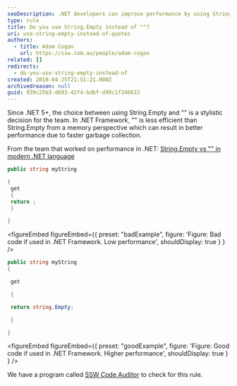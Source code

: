 ```yaml
---
seoDescription: .NET developers can improve performance by using String.Empty instead of "" in .NET Framework projects.
type: rule
title: Do you use String.Empty instead of ""?
uri: use-string-empty-instead-of-quotes
authors:
  - title: Adam Cogan
    url: https://ssw.com.au/people/adam-cogan
related: []
redirects:
  - do-you-use-string-empty-instead-of
created: 2018-04-25T21:51:21.000Z
archivedreason: null
guid: 939c25b3-d693-42f4-bdbf-d99c1f246633
---
```


Since .NET 5+, the choice between using String.Empty and "" is a stylistic decision for the team. In .NET Framework, "" is less efficient than String.Empty from a memory perspective which can result in better performance due to faster garbage collection.

From the team that worked on performance in .NET: [String.Empty vs "" in modern .NET language](https://youtube.com/clip/UgkxIv8HnqTApTo6VOuEvBkAx3VnjY6RioCh)
```csharp
public string myString

{
 get
 {
 return ;
 }

}
```

<figureEmbed figureEmbed={{
  preset: "badExample",
  figure: 'Figure: Bad code if used in .NET Framework. Low performance',
  shouldDisplay: true
} } />


```csharp
public string myString
{

 get

 {

 return string.Empty;

 }

}
```

<figureEmbed figureEmbed={{
  preset: "goodExample",
  figure: 'Figure: Good code if used in .NET Framework. Higher performance',
  shouldDisplay: true
} } />


We have a program called [SSW Code Auditor](https://www.ssw.com.au/ssw/CodeAuditor/Rules.aspx#StringEmpty) to check for this rule.